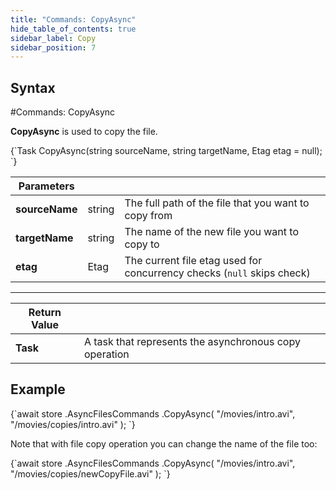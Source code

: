---
title: "Commands: CopyAsync"
hide_table_of_contents: true
sidebar_label: Copy
sidebar_position: 7
---




## Syntax
<LanguageSwitcher supportedLanguages={supportedLanguages} />
<LanguageContent language="csharp">
#Commands: CopyAsync

**CopyAsync** is used to copy the file.



<TabItem value="copy_1" label="copy_1">
<CodeBlock language="csharp">
{`Task CopyAsync(string sourceName, string targetName, Etag etag = null);
`}
</CodeBlock>
</TabItem>

| Parameters | | |
| ------------- | ------------- | ----- |
| **sourceName** | string | The full path of the file that you want to copy from |
| **targetName** | string | The name of the new file you want to copy to |
| **etag** | Etag | The current file etag used for concurrency checks (`null` skips check) |

---

| Return Value | |
| ------------- | ------------- |
| **Task** | A task that represents the asynchronous copy operation |

## Example

<TabItem value="copy_2" label="copy_2">
<CodeBlock language="csharp">
{`await store
    .AsyncFilesCommands
    .CopyAsync(
        "/movies/intro.avi",
        "/movies/copies/intro.avi"
    );
`}
</CodeBlock>
</TabItem>

Note that with file copy operation you can change the name of the file too:

<TabItem value="copy_3" label="copy_3">
<CodeBlock language="csharp">
{`await store
    .AsyncFilesCommands
    .CopyAsync(
        "/movies/intro.avi",
        "/movies/copies/newCopyFile.avi"
    );
`}
</CodeBlock>
</TabItem>


</LanguageContent>

<!---
- [RetryCopyingAsync](../storage/retry-copying)

-->